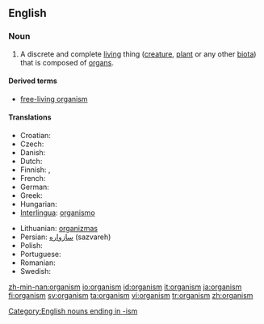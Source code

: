 ==English==
{{wikipedia}}
===Noun===
{{en-noun}}

# {{biology}} A discrete and complete [[living]] thing ([[creature]], [[plant]] or any other [[biota]]) that is composed of [[organ]]s.

====Derived terms====
*[[free-living organism]]

====Translations====
{{trans-top|living thing}}
* Croatian: {{t-|hr|organizam|m}}
* Czech: {{t+|cs|organizmus|m}}
* Danish: {{t-|da|organisme|c}}
* Dutch: {{t+|nl|organisme|n}}
* Finnish: {{t+|fi|eliö}}, {{t+|fi|organismi}}
* French: {{t+|fr|organisme|m}}
* German: {{t+|de|Organismus|m}}
* Greek: {{t+|el|οργανισμός|m|tr=organismos|sc=Grek}}
* Hungarian: {{t+|hu|organizmus}}
* [[Interlingua]]: [[organismo]]
{{trans-mid}}
* Lithuanian: [[organizmas]] {{m}}
* Persian: [[سازواره]] (sazvareh)
* Polish: {{t+|pl|organizm|m}}
* Portuguese: {{t+|pt|organismo|m}}
* Romanian: {{t-|ro|organism|n}}
* Swedish: {{t+|sv|organism|c}}
{{trans-bottom}}

[[Category:English nouns ending in -ism]]

[[zh-min-nan:organism]]
[[io:organism]]
[[id:organism]]
[[it:organism]]
[[ja:organism]]
[[fi:organism]]
[[sv:organism]]
[[ta:organism]]
[[vi:organism]]
[[tr:organism]]
[[zh:organism]]